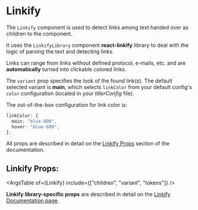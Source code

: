 

# Linkify

The `Linkify` component is used to detect links among text handed over as children to the component.

It uses the `LinkifyLibrary` component **react-linkify** library to deal with the logic of parsing the text and detecting links.

Links can range from links without defined protocol, e-mails, etc. and are **automatically** turned into clickable colored links.

The `variant` prop specifies the look of the found link(s). The default selected variant is **main**, which selects `linkColor` from your
default config's `color` configuration (located in your _tillerConfig_ file).

The out-of-the-box configuration for link color is:

```ts
linkColor: {
  main: "blue-800",
  hover: "blue-600",
},
```

All props are described in detail on the [Linkify Props](#linkify-props) section of the documentation.

<Stories includePrimary={true} />

## Linkify Props:

<ArgsTable of={Linkify} include={["children", "variant", "tokens"]} />

**Linkify library-specific props** are described in detail on the [Linkify Documentation page](https://linkify.js.org/docs/options.html).
